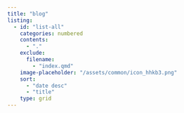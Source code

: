 ```yaml
---
title: "blog"
listing:
  - id: "list-all"
    categories: numbered
    contents:
      - "."
    exclude:
      filename:
        - "index.qmd"
    image-placeholder: "/assets/common/icon_hhkb3.png"
    sort:
      - "date desc"
      - "title"
    type: grid
---
```


::: {#list-all}
:::
